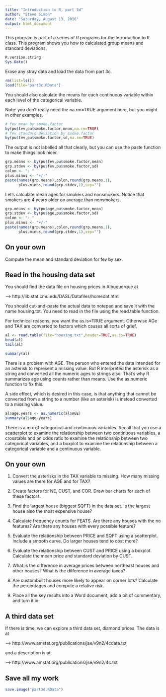 ```yaml
---
title: "Introduction to R, part 3d"
author: "Steve Simon"
date: "Saturday, August 13, 2016"
output: html_document
---
```


This program is part of a series of R programs for the Introduction to R class. This program shows you how to calculated group means and standard deviations.

```r
R.version.string
Sys.Date()
```

Erase any stray data and load the data from part 3c.

```r
rm(list=ls())
load(file="part3c.RData")
```

You should also calculate the means for each continuous variable within each level of the categorical variable.

Note: you don't really need the na.rm=TRUE argument here, but you might in other examples.

```r
# fev mean by smoke.factor
by(pu$fev,pu$smoke.factor,mean,na.rm=TRUE)
# fev standard deviation by smoke.factor
by(pu$fev,pu$smoke.factor,sd,na.rm=TRUE)
```

The output is not labelled all that clearly, but you can use the paste function to make things look nicer.

```r
grp.means <- by(pu$fev,pu$smoke.factor,mean)
grp.stdev <- by(pu$fev,pu$smoke.factor,sd)
colon <- ": "
plus.minus <- "+/-"
paste(names(grp.means),colon,round(grp.means,1),
      plus.minus,round(grp.stdev,1),sep="")
```

Let's calculate mean ages for smokers and nonsmokers. Notice that smokers are 4 years older on average than nonsmokers.

```r
grp.means <- by(pu$age,pu$smoke.factor,mean)
grp.stdev <- by(pu$age,pu$smoke.factor,sd)
colon <- ": "
plus.minus <- "+/-"
paste(names(grp.means),colon,round(grp.means,1),
      plus.minus,round(grp.stdev,1),sep="")
```

## On your own

Compute the mean and standard deviation for fev by sex.

## Read in the housing data set

You should find the data file on housing prices in Albuquerque at

--> http://lib.stat.cmu.edu/DASL/Datafiles/homedat.html

You should cut-and-paste the actual data to notepad and save it with the name housing.txt. You need to read in the file using the read.table function.

For technical reasons, you want the as.is=TRUE argument. Otherwise AGe and TAX are converted to factors which causes all sorts of grief.

```r
al <- read.table(file="housing.txt",header=TRUE,as.is=TRUE)
head(al)
tail(al)
```

```r
summary(al)
```

There is a problem with AGE. The person who entered the data intended for an asterisk to represent a missing value. But R interpreted the asterisk as a string and converted all the numeric ages to strings also. That's why R summarizes age using counts rather than means. Use the as.numeric function to fix this.

A side effect, which is desired in this case, is that anything that cannot be converted from a string to a number (like an asterisk) is instead converted to a missing value.

```r
al$age.years <- as.numeric(al$AGE)
summary(al$age.years)
```

There is a mix of categorical and continuous variables. Recall that you use a scatterplot to examine the relationship between two continuous variables, a crosstabls and an odds ratio to examine the relationship between two categorical variables, and a boxplot to examine the relationship between a categorical variable and a continuous variable.

## On your own

1. Convert the asterisks in the TAX variable to missing. How many missing values are there for AGE and for TAX?

2. Create factors for NE, CUST, and COR. Draw bar charts for each of these factors.

3. Find the largest house (biggest SQFT) in the data set. Is the largest house also the most expensive house?

4. Calculate frequency counts for FEATS. Are there any houses with the no features? Are there any houses with every possible feature?

5. Evaluate the relationship between PRICE and SQFT using a scatterplot. Include a smooth curve. Do larger houses tend to cost more?

6. Evaluate the relationship between CUST and PRICE using a boxplot. Calculate the mean price and standard deviation by CUST.

7. What is the difference in average prices between northeast houses and other houses? What is the difference in average taxes?

8. Are custombuilt houses more likely to appear on corner lots? Calculate the percentages and compute a relative risk.

9. Place all the key results into a Word document, add a bit of commentary, and turn it in.

## A third data set

If there is time, we can explore a third data set, diamond prices. The data is at 

--> http://www.amstat.org/publications/jse/v9n2/4cdata.txt

and a description is at 

--> http://www.amstat.org/publications/jse/v9n2/4c.txt

## Save all my work

```r
save.image("part3d.RData")
```